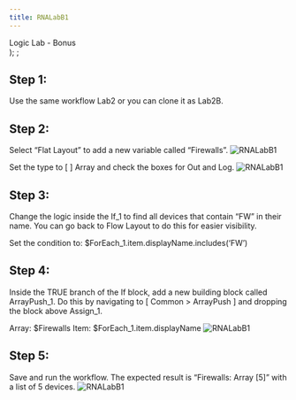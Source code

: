 ```yaml
---
title: RNALabB1
---
```

  <span>
    Logic Lab - Bonus <br />
  </span>
);
;

## Step 1: 
Use the same workflow Lab2 or you can clone it as Lab2B.


## Step 2: 
Select “Flat Layout” to add a new variable called “Firewalls”. 
![RNALabB1](images/RNA/B1-1.png)

Set the type to [ ] Array and check the boxes for Out and Log. 
![RNALabB1](images/RNA/B1-2.png)

## Step 3: 
Change the logic inside the If_1 to find all devices that contain “FW” in their name. You can go back to Flow Layout to do this for easier visibility.

Set the condition to: $ForEach_1.item.displayName.includes(‘FW’)

## Step 4: 
Inside the TRUE branch of the If block, add a new building block called ArrayPush_1. Do this by navigating to [ Common > ArrayPush ] and dropping the block above Assign_1.

Array: $Firewalls
Item: $ForEach_1.item.displayName
![RNALabB1](images/RNA/B1-3.png)

## Step 5: 
Save and run the workflow. The expected result is “Firewalls: Array [5]” with a list of 5 devices. 
![RNALabB1](images/RNA/B1-4.png)